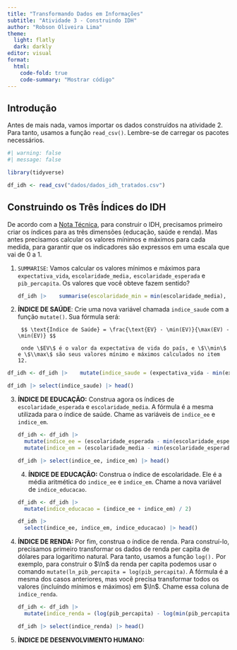 ```yaml
---
title: "Transformando Dados em Informações"
subtitle: "Atividade 3 - Construindo IDH"
author: "Robson Oliveira Lima"
theme:
  light: flatly
  dark: darkly
editor: visual
format:
  html:
    code-fold: true
    code-summary: "Mostrar código"
---
```


## Introdução

Antes de mais nada, vamos importar os dados construídos na atividade 2. Para tanto, usamos a função `read_csv()`. Lembre-se de carregar os pacotes necessários.

```r
#| warning: false
#| message: false

library(tidyverse)

df_idh <- read_csv("dados/dados_idh_tratados.csv")
```

## Construindo os Três Índices do IDH

De acordo com a [Nota Técnica](https://hdr.undp.org/sites/default/files/data/2020/hdr2016_technical_notes.pdf), para construir o IDH, precisamos primeiro criar os índices para as três dimensões (educação, saúde e renda). Mas antes precisamos calcular os valores mínimos e máximos para cada medida, para garantir que os indicadores são expressos em uma escala que vai de 0 a 1.

1.  `SUMMARISE`: Vamos calcular os valores mínimos e máximos para `expectativa_vida`, `escolaridade_media,` `escolaridade_esperada` e `pib_percapita`. Os valores que você obteve fazem sentido?

    ```r
    df_idh |>    summarise(escolaridade_min = min(escolaridade_media),             escolaridade_max = max(escolaridade_media),             expectativa_vida_min = min(expectativa_vida),             expectativa_vida_max = max(expectativa_vida),             escolaridade_e_min = min(escolaridade_esperada),             escolaridade_e_max = max(escolaridade_esperada),             pib_percapita_min = min(pib_percapita),             pib_percapita_max = max(pib_percapita))
    ```

2.  **ÍNDICE DE SAÚDE**: Crie uma nova variável chamada `indice_saude` com a função `mutate()`. Sua fórmula será:

    ```         
     $$ \text{Índice de Saúde} = \frac{\text{EV} - \min(EV)}{\max(EV) - \min(EV)} $$

     onde \$EV\$ é o valor da expectativa de vida do país, e \$\\min\$ e \$\\max\$ são seus valores mínimo e máximos calculados no item 12.
    ```

```r

df_idh <- df_idh |>    mutate(indice_saude = (expectativa_vida - min(expectativa_vida)) / (max(expectativa_vida) - min(expectativa_vida))) 

df_idh |> select(indice_saude) |> head()
```

3.  **ÍNDICE DE EDUCAÇÃO:** Construa agora os índices de `escolaridade_esperada` e `escolaridade_media`. A fórmula é a mesma utilizada para o índice de saúde. Chame as variáveis de `indice_ee` e `indice_em`.

    ```r
    df_idh <- df_idh |>    
      mutate(indice_ee = (escolaridade_esperada - min(escolaridade_esperada)) / (max(escolaridade_esperada) - min(escolaridade_esperada))) |>
      mutate(indice_em = (escolaridade_media - min(escolaridade_esperada)) / (max(escolaridade_media) - min(escolaridade_media))) 

    df_idh |> select(indice_ee, indice_em) |> head()
    ```

    4.  **ÍNDICE DE EDUCAÇÃO:** Construa o índice de escolaridade. Ele é a média aritmética do `indice_ee` e `indice_em`. Chame a nova variável de `indice_educacao`.

    ```r
    df_idh <- df_idh |> 
      mutate(indice_educacao = (indice_ee + indice_em) / 2)

    df_idh |> 
      select(indice_ee, indice_em, indice_educacao) |> head()
    ```

4.  **ÍNDICE DE RENDA:** Por fim, construa o índice de renda. Para construí-lo, precisamos primeiro transformar os dados de renda per capita de dólares para logarítimo natural. Para tanto, usamos a função `log().` Por exemplo, para construir o \$\\ln\$ da renda per capita podemos usar o comando `mutate(ln_pib_percapita = log(pib_percapita)`. A fórmula é a mesma dos casos anteriores, mas você precisa transformar todos os valores (incluíndo mínimos e máximos) em \$\\ln\$. Chame essa coluna de `indice_renda`.

    ```r
    df_idh <- df_idh |> 
      mutate(indice_renda = (log(pib_percapita) - log(min(pib_percapita))) / (log(max(pib_percapita)) - log(min(pib_percapita))))

    df_idh |> select(indice_renda) |> head()
    ```

5.  **ÍNDICE DE DESENVOLVIMENTO HUMANO:**

